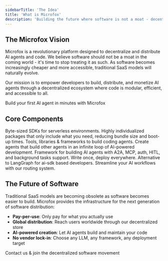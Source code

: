 ```yaml
---
sidebarTitle: 'The Idea'
title: 'What is Microfox'
description: 'Building the future where software is not a moat - decentralized AI agents and code distribution platform'
---
```


## The Microfox Vision

Microfox is a revolutionary platform designed to decentralize and distribute AI agents and code. We believe software should not be a moat in the coming world - it's time to stop treating it as such. As software becomes increasingly cheaper and more accessible, traditional SaaS models will naturally evolve.

Our mission is to empower developers to build, distribute, and monetize AI agents through a decentralized ecosystem where code is modular, efficient, and accessible to all.

<Card title="Get Started" icon="rocket" href="/intro/quickstart" horizontal>
  Build your first AI agent in minutes with Microfox
</Card>

## Core Components

<Columns cols={2}>
  <Card title="Micro SDKs" icon="box" href="/micro-sdks/index">
    Byte-sized SDKs for serverless environments. Highly individualized packages
    that only include what you need, reducing bundle size and boot-up times.
  </Card>
  <Card title="Code Loop" icon="infinity" href="/code-loop/index">
    Tools, libraries & frameworks to build coding agents. Create agents that
    build other agents in an infinite loop of AI-powered development.
  </Card>
  <Card title="X Framework" icon="superscript" href="/x-framework/index">
    Framework for building AI agents with A2A, MCP, auth, HITL, and background
    tasks support. Write once, deploy everywhere.
  </Card>
  <Card title="AI Router" icon="split" href="/ai-router/index">
    Alternative to LangGraph for ai-sdk based developers. Streamline your AI
    workflows with our routing system.
  </Card>
</Columns>

## The Future of Software

Traditional SaaS models are becoming obsolete as software becomes easier to build. Microfox provides the infrastructure for the next generation of software distribution:

- **Pay-per-use**: Only pay for what you actually use
- **Global distribution**: Reach users worldwide through our decentralized store
- **AI-powered creation**: Let AI agents build and maintain your code
- **No vendor lock-in**: Choose any LLM, any framework, any deployment target

<Card title="Join the Revolution" icon="users" href="/intro/reachout">
  Contact us & join the decentralized software movement
</Card>
